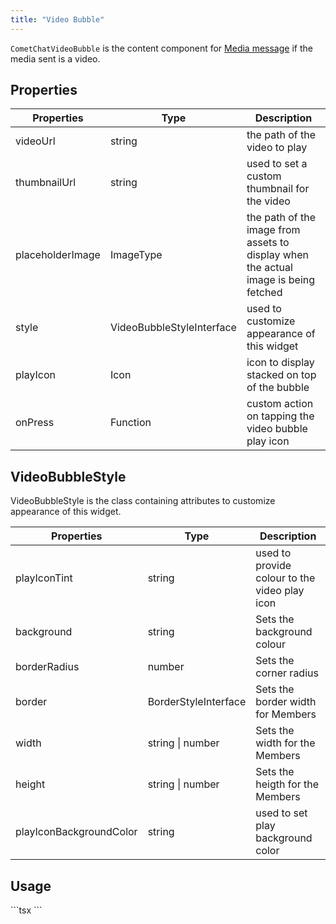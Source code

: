 ```yaml
---
title: "Video Bubble"
---
```


`CometChatVideoBubble` is the content component for [Media message](/sdk/react-native/send-message#media-message) if the media sent is a video.

## Properties

| Properties       | Type                      | Description                                                                         |
| ---------------- | ------------------------- | ----------------------------------------------------------------------------------- |
| videoUrl         | string                    | the path of the video to play                                                       |
| thumbnailUrl     | string                    | used to set a custom thumbnail for the video                                        |
| placeholderImage | ImageType                 | the path of the image from assets to display when the actual image is being fetched |
| style            | VideoBubbleStyleInterface | used to customize appearance of this widget                                         |
| playIcon         | Icon                      | icon to display stacked on top of the bubble                                        |
| onPress          | Function                  | custom action on tapping the video bubble play icon                                 |

## VideoBubbleStyle

VideoBubbleStyle is the class containing attributes to customize appearance of this widget.

| Properties              | Type                 | Description                                   |
| ----------------------- | -------------------- | --------------------------------------------- |
| playIconTint            | string               | used to provide colour to the video play icon |
| background              | string               | Sets the background colour                    |
| borderRadius            | number               | Sets the corner radius                        |
| border                  | BorderStyleInterface | Sets the border width for Members             |
| width                   | string \| number     | Sets the width for the Members                |
| height                  | string \| number     | Sets the heigth for the Members               |
| playIconBackgroundColor | string               | used to set play background color             |

## Usage

<Tabs>
<Tab title="TypeScript">
```tsx
<CometChatVideoBubble
  videoUrl:
  'https://data-us.cometchat.io/208434241880dc4d/media/1676278931_975451502_6f3b8b7e82f806de85fe924361e2087d.mp4',
  style= {{borderRadius: 8}}
/>
```

</Tab>

</Tabs>
